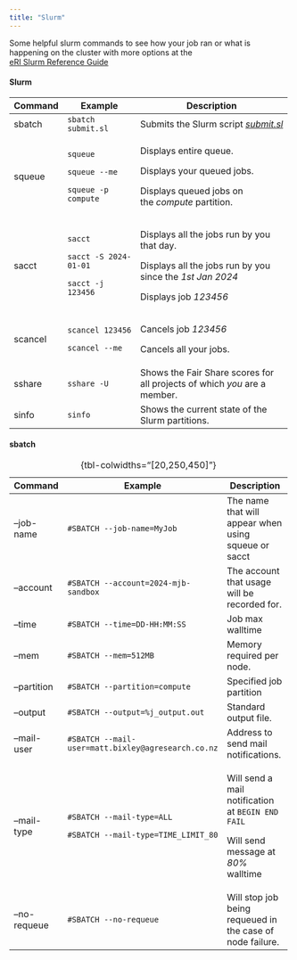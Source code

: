 ---
title: "Slurm"
---

Some helpful slurm commands to see how your job ran or what is happening on the cluster with more options at the \
[eRI Slurm Reference Guide](https://nznesi.atlassian.net/wiki/spaces/eRI/pages/3010363404/Slurm+Reference+Guide)

#### Slurm

+------------+-----------------------+------------------------------------------------------------------------------+
| Command    | Example               | Description                                                                  |
+============+=======================+==============================================================================+
| sbatch     | `sbatch submit.sl`    | Submits the Slurm script [*submit.sl*](http://submit.sl/ "http://submit.sl") |
+------------+-----------------------+------------------------------------------------------------------------------+
| squeue     | `squeue`              | Displays entire queue.                                                       |
|            |                       |                                                                              |
|            | `squeue --me`         | Displays your queued jobs.                                                   |
|            |                       |                                                                              |
|            | `squeue -p compute`   | Displays queued jobs on the *compute* partition.                             |
+------------+-----------------------+------------------------------------------------------------------------------+
| sacct      | `sacct`               | Displays all the jobs run by you that day.                                   |
|            |                       |                                                                              |
|            | `sacct -S 2024-01-01` | Displays all the jobs run by you since the *1st Jan 2024*                    |
|            |                       |                                                                              |
|            | `sacct -j 123456`     | Displays job *123456*                                                        |
+------------+-----------------------+------------------------------------------------------------------------------+
| scancel    | `scancel 123456`      | Cancels job *123456*                                                         |
|            |                       |                                                                              |
|            | `scancel --me`        | Cancels all your jobs.                                                       |
+------------+-----------------------+------------------------------------------------------------------------------+
| sshare     | `sshare -U`           | Shows the Fair Share scores for all projects of which *you* are a member.    |
+------------+-----------------------+------------------------------------------------------------------------------+
| sinfo      | `sinfo`               | Shows the current state of the Slurm partitions.                             |
+------------+-----------------------+------------------------------------------------------------------------------+

#### sbatch

+--------------+----------------------------------------------------+-----------------------------------------------------------+
| Command      | Example                                            | Description                                               |
+==============+====================================================+===========================================================+
| --job-name   | `#SBATCH --job-name=MyJob`                         | The name that will appear when using squeue or sacct      |
+--------------+----------------------------------------------------+-----------------------------------------------------------+
| --account    | `#SBATCH --account=2024-mjb-sandbox`               | The account that usage will be recorded for.              |
+--------------+----------------------------------------------------+-----------------------------------------------------------+
| --time       | `#SBATCH --time=DD-HH:MM:SS`                       | Job max walltime\                                         |
+--------------+----------------------------------------------------+-----------------------------------------------------------+
| --mem        | `#SBATCH --mem=512MB`                              | Memory required per node.                                 |
+--------------+----------------------------------------------------+-----------------------------------------------------------+
| --partition  | `#SBATCH --partition=compute`                      | Specified job partition                                   |
+--------------+----------------------------------------------------+-----------------------------------------------------------+
| --output     | `#SBATCH --output=%j_output.out`                   | Standard output file.                                     |
+--------------+----------------------------------------------------+-----------------------------------------------------------+
| --mail-user  | `#SBATCH --mail-user=matt.bixley@agresearch.co.nz` | Address to send mail notifications.                       |
+--------------+----------------------------------------------------+-----------------------------------------------------------+
| --mail-type  | `#SBATCH --mail-type=ALL`                          | Will send a mail notification at `BEGIN END FAIL`         |
|              |                                                    |                                                           |
|              | `#SBATCH --mail-type=TIME_LIMIT_80`                | Will send message at *80%* walltime                       |
+--------------+----------------------------------------------------+-----------------------------------------------------------+
| --no-requeue | `#SBATCH --no-requeue`\                            | Will stop job being requeued in the case of node failure. |
+--------------+----------------------------------------------------+-----------------------------------------------------------+

: {tbl-colwidths="\[20,250,450\]"}
